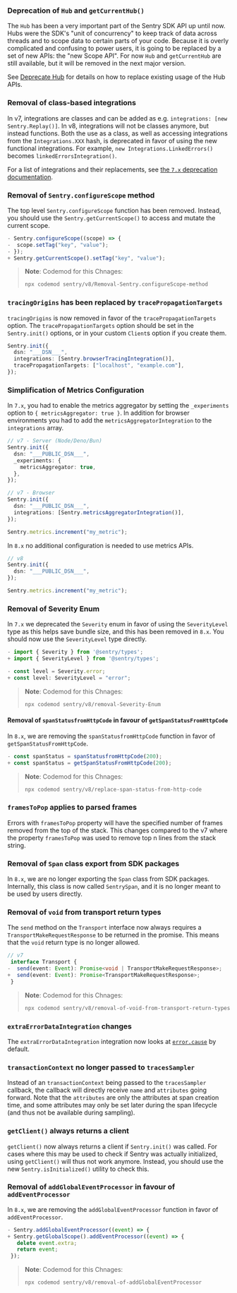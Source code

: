 ### Deprecation of `Hub` and `getCurrentHub()`

The `Hub` has been a very important part of the Sentry SDK API up until now. Hubs were the SDK's "unit of concurrency"
to keep track of data across threads and to scope data to certain parts of your code. Because it is overly complicated
and confusing to power users, it is going to be replaced by a set of new APIs: the "new Scope API". For now `Hub` and
`getCurrentHub` are still available, but it will be removed in the next major version.

See [Deprecate Hub](./v7-deprecations#deprecate-hub) for details on how to replace existing usage of the Hub APIs.

### Removal of class-based integrations

In v7, integrations are classes and can be added as e.g. `integrations: [new Sentry.Replay()]`. In v8, integrations will
not be classes anymore, but instead functions. Both the use as a class, as well as accessing integrations from the
`Integrations.XXX` hash, is deprecated in favor of using the new functional integrations. For example,
`new Integrations.LinkedErrors()` becomes `linkedErrorsIntegration()`.

For a list of integrations and their replacements, see [the `7.x` deprecation documentation](./v7-deprecations#deprecate-class-based-integrations).

### Removal of `Sentry.configureScope` method

The top level `Sentry.configureScope` function has been removed. Instead, you should use the `Sentry.getCurrentScope()`
to access and mutate the current scope.

```JavaScript diff
- Sentry.configureScope((scope) => {
-  scope.setTag("key", "value");
- });
+ Sentry.getCurrentScope().setTag("key", "value");
```
  > **Note**: Codemod for this Chnages:
  >
  > ```bash
  > npx codemod sentry/v8/Removal-Sentry.configureScope-method
  > ```

### `tracingOrigins` has been replaced by `tracePropagationTargets`

`tracingOrigins` is now removed in favor of the `tracePropagationTargets` option. The `tracePropagationTargets` option
should be set in the `Sentry.init()` options, or in your custom `Client`s option if you create them.

```TypeScript
Sentry.init({
  dsn: "___DSN___",
  integrations: [Sentry.browserTracingIntegration()],
  tracePropagationTargets: ["localhost", "example.com"],
});
```

### Simplification of Metrics Configuration

In `7.x`, you had to enable the metrics aggregator by setting the `_experiments` option to `{ metricsAggregator: true }`. In addition for browser environments you had to add the `metricsAggregatorIntegration` to the `integrations` array.

```TypeScript
// v7 - Server (Node/Deno/Bun)
Sentry.init({
  dsn: "___PUBLIC_DSN___",
  _experiments: {
    metricsAggregator: true,
  },
});

// v7 - Browser
Sentry.init({
  dsn: "___PUBLIC_DSN___",
  integrations: [Sentry.metricsAggregatorIntegration()],
});

Sentry.metrics.increment("my_metric");
```

In `8.x` no additional configuration is needed to use metrics APIs.

```ts
// v8
Sentry.init({
  dsn: "___PUBLIC_DSN___",
});

Sentry.metrics.increment("my_metric");
```

### Removal of Severity Enum

In `7.x` we deprecated the `Severity` enum in favor of using the `SeverityLevel` type as this helps save bundle size, and
this has been removed in `8.x`. You should now use the `SeverityLevel` type directly.

```JavaScript diff
- import { Severity } from '@sentry/types';
+ import { SeverityLevel } from '@sentry/types';

- const level = Severity.error;
+ const level: SeverityLevel = "error";
```
  > **Note**: Codemod for this Chnages:
  >
  > ```bash
  > npx codemod sentry/v8/removal-Severity-Enum
  > ```

#### Removal of `spanStatusfromHttpCode` in favour of `getSpanStatusFromHttpCode`

In `8.x`, we are removing the `spanStatusfromHttpCode` function in favor of `getSpanStatusFromHttpCode`.

```JavaScript diff
- const spanStatus = spanStatusfromHttpCode(200);
+ const spanStatus = getSpanStatusFromHttpCode(200);
```
  > **Note**: Codemod for this Chnages:
  >
  > ```bash
  > npx codemod sentry/v8/replace-span-status-from-http-code
  > ```

### `framesToPop` applies to parsed frames

Errors with `framesToPop` property will have the specified number of frames removed from the top of the stack. This
changes compared to the v7 where the property `framesToPop` was used to remove top n lines from the stack string.

### Removal of `Span` class export from SDK packages

In `8.x`, we are no longer exporting the `Span` class from SDK packages. Internally, this class is now called `SentrySpan`, and it is no longer meant to be used by users directly.

### Removal of `void` from transport return types

The `send` method on the `Transport` interface now always requires a `TransportMakeRequestResponse` to be returned in
the promise. This means that the `void` return type is no longer allowed.

```TypeScript diff
// v7
 interface Transport {
-  send(event: Event): Promise<void | TransportMakeRequestResponse>;
+  send(event: Event): Promise<TransportMakeRequestResponse>;
 }
```
  > **Note**: Codemod for this Chnages:
  >
  > ```bash
  > npx codemod sentry/v8/removal-of-void-from-transport-return-types
  > ```

### `extraErrorDataIntegration` changes

The `extraErrorDataIntegration` integration now looks at
[`error.cause`](https://developer.mozilla.org/en-US/docs/Web/JavaScript/Reference/Global_Objects/Error/cause) by
default.

### `transactionContext` no longer passed to `tracesSampler`

Instead of an `transactionContext` being passed to the `tracesSampler` callback, the callback will directly receive
`name` and `attributes` going forward. Note that the `attributes` are only the attributes at span creation time, and
some attributes may only be set later during the span lifecycle (and thus not be available during sampling).

### `getClient()` always returns a client

`getClient()` now always returns a client if `Sentry.init()` was called. For cases where this may be used to check if
Sentry was actually initialized, using `getClient()` will thus not work anymore. Instead, you should use the new
`Sentry.isInitialized()` utility to check this.

### Removal of `addGlobalEventProcessor` in favour of `addEventProcessor`

In `8.x`, we are removing the `addGlobalEventProcessor` function in favor of `addEventProcessor`.

```JavaScript diff
- Sentry.addGlobalEventProcessor((event) => {
+ Sentry.getGlobalScope().addEventProcessor((event) => {
   delete event.extra;
   return event;
 });
```
  > **Note**: Codemod for this Chnages:
  >
  > ```bash
  > npx codemod sentry/v8/removal-of-addGlobalEventProcessor
  > ```
